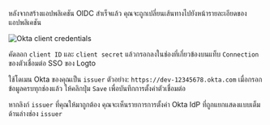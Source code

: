 หลังจากสร้างแอปพลิเคชัน OIDC สำเร็จแล้ว คุณจะถูกเปลี่ยนเส้นทางไปยังหน้ารายละเอียดของแอปพลิเคชัน

<img src="/img/assets/okta_client_credentials.webp" alt="Okta client credentials" />

คัดลอก `client ID` และ `client secret` แล้วกรอกลงในช่องที่เกี่ยวข้องบนแท็บ `Connection` ของตัวเชื่อมต่อ SSO ของ Logto

ใช้โดเมน Okta ของคุณเป็น `issuer` ตัวอย่าง: `https://dev-12345678.okta.com` เมื่อกรอกข้อมูลครบทุกช่องแล้ว ให้คลิกปุ่ม `Save` เพื่อบันทึกการตั้งค่าตัวเชื่อมต่อ

หากลิงก์ `issuer` ที่คุณให้มาถูกต้อง คุณจะเห็นรายการการตั้งค่า Okta IdP ที่ถูกแยกแสดงแบบเต็มด้านล่างช่อง `issuer`
